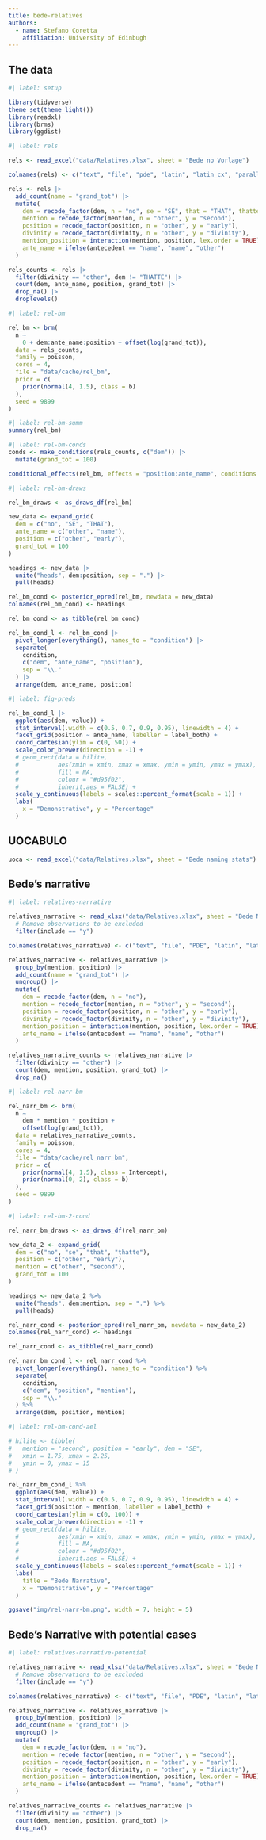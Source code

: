 ```yaml
---
title: bede-relatives
authors:
  - name: Stefano Coretta
    affiliation: University of Edinbugh
---
```


## The data

```r
#| label: setup

library(tidyverse)
theme_set(theme_light())
library(readxl)
library(brms)
library(ggdist)
```


```r
#| label: rels

rels <- read_excel("data/Relatives.xlsx", sheet = "Bede no Vorlage")

colnames(rels) <- c("text", "file", "pde", "latin", "latin_cx", "parallel_set", "parallel_set_id", "dem", "mention", "include", "position", "correlative", "the", "divinity", "generic", "be", "antecedent_type", "antecedent", "is_called", "extraposed", "v_interv", "n_interv", "detail", "notes")

rels <- rels |> 
  add_count(name = "grand_tot") |> 
  mutate(
    dem = recode_factor(dem, n = "no", se = "SE", that = "THAT", thatte = "THATTE"),
    mention = recode_factor(mention, n = "other", y = "second"),
    position = recode_factor(position, n = "other", y = "early"),
    divinity = recode_factor(divinity, n = "other", y = "divinity"),
    mention_position = interaction(mention, position, lex.order = TRUE),
    ante_name = ifelse(antecedent == "name", "name", "other")
  )

rels_counts <- rels |>
  filter(divinity == "other", dem != "THATTE") |>
  count(dem, ante_name, position, grand_tot) |>
  drop_na() |> 
  droplevels()
```

```r
#| label: rel-bm

rel_bm <- brm(
  n ~
    0 + dem:ante_name:position + offset(log(grand_tot)),
  data = rels_counts,
  family = poisson,
  cores = 4,
  file = "data/cache/rel_bm",
  prior = c(
    prior(normal(4, 1.5), class = b)
  ),
  seed = 9899
)
```

```r
#| label: rel-bm-summ
summary(rel_bm)
```

```r
#| label: rel-bm-conds
conds <- make_conditions(rels_counts, c("dem")) |>
  mutate(grand_tot = 100)

conditional_effects(rel_bm, effects = "position:ante_name", conditions = conds)
```

```r
#| label: rel-bm-draws

rel_bm_draws <- as_draws_df(rel_bm)

new_data <- expand_grid(
  dem = c("no", "SE", "THAT"),
  ante_name = c("other", "name"),
  position = c("other", "early"),
  grand_tot = 100
)

headings <- new_data |>
  unite("heads", dem:position, sep = ".") |>
  pull(heads)

rel_bm_cond <- posterior_epred(rel_bm, newdata = new_data)
colnames(rel_bm_cond) <- headings

rel_bm_cond <- as_tibble(rel_bm_cond)

rel_bm_cond_l <- rel_bm_cond |>
  pivot_longer(everything(), names_to = "condition") |>
  separate(
    condition,
    c("dem", "ante_name", "position"),
    sep = "\\."
  ) |>
  arrange(dem, ante_name, position)
```

```r
#| label: fig-preds

rel_bm_cond_l |> 
  ggplot(aes(dem, value)) +
  stat_interval(.width = c(0.5, 0.7, 0.9, 0.95), linewidth = 4) +
  facet_grid(position ~ ante_name, labeller = label_both) +
  coord_cartesian(ylim = c(0, 50)) +
  scale_color_brewer(direction = -1) +
  # geom_rect(data = hilite,
  #           aes(xmin = xmin, xmax = xmax, ymin = ymin, ymax = ymax),
  #           fill = NA,
  #           colour = "#d95f02",
  #           inherit.aes = FALSE) +
  scale_y_continuous(labels = scales::percent_format(scale = 1)) +
  labs(
    x = "Demonstrative", y = "Percentage"
  )
```

## UOCABULO

```r
uoca <- read_excel("data/Relatives.xlsx", sheet = "Bede naming stats")
```

## Bede's narrative

```r
#| label: relatives-narrative

relatives_narrative <- read_xlsx("data/Relatives.xlsx", sheet = "Bede Narrative") |>
  # Remove observations to be excluded
  filter(include == "y")

colnames(relatives_narrative) <- c("text", "file", "PDE", "latin", "latin_cxn", "parallel_set", "parallel_set_id", "dem", "mention", "include", "position", "correlative", "the", "divinity", "generic", "be", "detail", "antecedent", "is_called", "extraposed", "verb_only_intervenes", "noun_only_intervenes", "detail2", "notes")

relatives_narrative <- relatives_narrative |>
  group_by(mention, position) |> 
  add_count(name = "grand_tot") |>
  ungroup() |> 
  mutate(
    dem = recode_factor(dem, n = "no"),
    mention = recode_factor(mention, n = "other", y = "second"),
    position = recode_factor(position, n = "other", y = "early"),
    divinity = recode_factor(divinity, n = "other", y = "divinity"),
    mention_position = interaction(mention, position, lex.order = TRUE),
    ante_name = ifelse(antecedent == "name", "name", "other")
  )

relatives_narrative_counts <- relatives_narrative |>
  filter(divinity == "other") |>
  count(dem, mention, position, grand_tot) |>
  drop_na()
```

```r
#| label: rel-narr-bm

rel_narr_bm <- brm(
  n ~
    dem * mention * position +
    offset(log(grand_tot)),
  data = relatives_narrative_counts,
  family = poisson,
  cores = 4,
  file = "data/cache/rel_narr_bm",
  prior = c(
    prior(normal(4, 1.5), class = Intercept),
    prior(normal(0, 2), class = b)
  ),
  seed = 9899
)
```

```r
#| label: rel-bm-2-cond

rel_narr_bm_draws <- as_draws_df(rel_narr_bm)

new_data_2 <- expand_grid(
  dem = c("no", "se", "that", "thatte"),
  position = c("other", "early"),
  mention = c("other", "second"),
  grand_tot = 100
)

headings <- new_data_2 %>%
  unite("heads", dem:mention, sep = ".") %>%
  pull(heads)

rel_narr_cond <- posterior_epred(rel_narr_bm, newdata = new_data_2)
colnames(rel_narr_cond) <- headings

rel_narr_cond <- as_tibble(rel_narr_cond)

rel_narr_bm_cond_l <- rel_narr_cond %>%
  pivot_longer(everything(), names_to = "condition") %>%
  separate(
    condition,
    c("dem", "position", "mention"),
    sep = "\\."
  ) %>%
  arrange(dem, position, mention)
```

```r
#| label: rel-bm-cond-ael

# hilite <- tibble(
#   mention = "second", position = "early", dem = "SE",
#   xmin = 1.75, xmax = 2.25,
#   ymin = 0, ymax = 15
# )

rel_narr_bm_cond_l %>%
  ggplot(aes(dem, value)) +
  stat_interval(.width = c(0.5, 0.7, 0.9, 0.95), linewidth = 4) +
  facet_grid(position ~ mention, labeller = label_both) +
  coord_cartesian(ylim = c(0, 100)) +
  scale_color_brewer(direction = -1) +
  # geom_rect(data = hilite,
  #           aes(xmin = xmin, xmax = xmax, ymin = ymin, ymax = ymax),
  #           fill = NA,
  #           colour = "#d95f02",
  #           inherit.aes = FALSE) +
  scale_y_continuous(labels = scales::percent_format(scale = 1)) +
  labs(
    title = "Bede Narrative",
    x = "Demonstrative", y = "Percentage"
  )

ggsave("img/rel-narr-bm.png", width = 7, height = 5)
```

## Bede's Narrative with potential cases

```r
#| label: relatives-narrative-potential

relatives_narrative <- read_xlsx("data/Relatives.xlsx", sheet = "Bede Narrative") |>
  # Remove observations to be excluded
  filter(include == "y")

colnames(relatives_narrative) <- c("text", "file", "PDE", "latin", "latin_cxn", "parallel_set", "parallel_set_id", "dem", "mention", "include", "position", "correlative", "the", "divinity", "generic", "be", "detail", "antecedent", "is_called", "extraposed", "verb_only_intervenes", "noun_only_intervenes", "detail2", "notes")

relatives_narrative <- relatives_narrative |>
  group_by(mention, position) |> 
  add_count(name = "grand_tot") |>
  ungroup() |> 
  mutate(
    dem = recode_factor(dem, n = "no"),
    mention = recode_factor(mention, n = "other", y = "second"),
    position = recode_factor(position, n = "other", y = "early"),
    divinity = recode_factor(divinity, n = "other", y = "divinity"),
    mention_position = interaction(mention, position, lex.order = TRUE),
    ante_name = ifelse(antecedent == "name", "name", "other")
  )

relatives_narrative_counts <- relatives_narrative |>
  filter(divinity == "other") |>
  count(dem, mention, position, grand_tot) |>
  drop_na()
```

